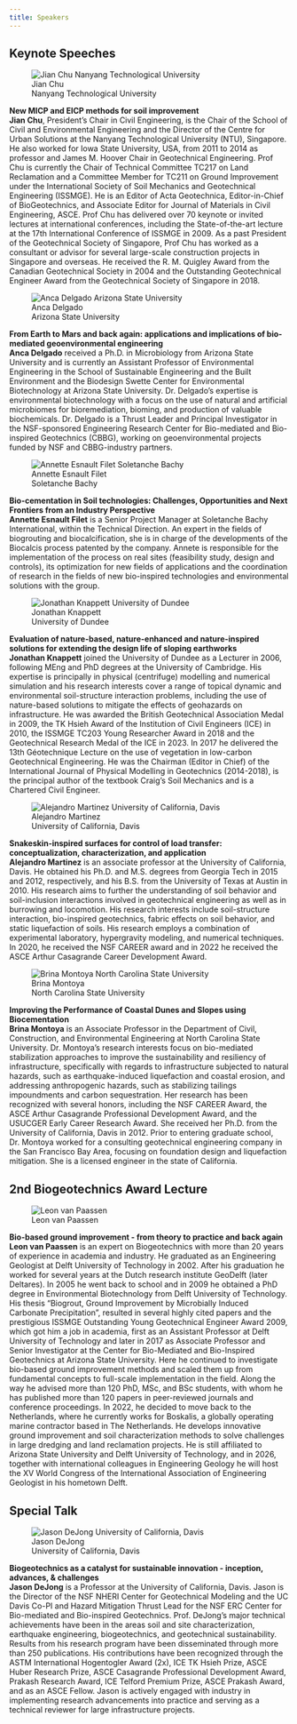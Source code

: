 ```yaml
---
title: Speakers
---
```


## Keynote Speeches

::: {layout="[3.2, 6.8]" .text-justify}
![Jian Chu <br/> Nanyang Technological University](img/chu.svg)

[**New MICP and EICP methods for soil improvement**]{.highlight}
 <br/>
**Jian Chu**, President’s Chair in Civil Engineering, is the Chair of the School of Civil and Environmental Engineering and the Director of the Centre for Urban Solutions at the Nanyang Technological University (NTU), Singapore. He also worked for Iowa State University, USA, from 2011 to 2014 as professor and James M. Hoover Chair in Geotechnical Engineering. Prof Chu is currently the Chair of Technical Committee TC217 on Land Reclamation and a Committee Member for TC211 on Ground Improvement under the International Society of Soil Mechanics and Geotechnical Engineering (ISSMGE). He is an Editor of Acta Geotechnica, Editor-in-Chief of BioGeotechnics, and Associate Editor for Journal of Materials in Civil Engineering, ASCE. Prof Chu has delivered over 70 keynote or invited lectures at international conferences, including the State-of-the-art lecture at the 17th International Conference of ISSMGE in 2009. As a past President of the Geotechnical Society of Singapore, Prof Chu has worked as a consultant or advisor for several large-scale construction projects in Singapore and overseas. He received the R. M. Quigley Award from the Canadian Geotechnical Society in 2004 and the Outstanding Geotechnical Engineer Award from the Geotechnical Society of Singapore in 2018.
:::

::: {layout="[3.2, 6.8]"}
![Anca Delgado <br/> Arizona State University](./img/delgado.svg)

[**From Earth to Mars and back again: applications and implications of bio-mediated geoenvironmental engineering**]{.highlight}
<br/>
**Anca Delgado** received a Ph.D. in Microbiology from Arizona State University and is currently an Assistant Professor of Environmental Engineering in the School of Sustainable Engineering and the Built Environment and the Biodesign Swette Center for Environmental Biotechnology at Arizona State University.  Dr. Delgado’s expertise is environmental biotechnology with a focus on the use of natural and artificial microbiomes for bioremediation, bioming, and production of valuable biochemicals.  Dr. Delgado is a Thrust Leader and Principal Investigator in the NSF-sponsored Engineering Research Center for Bio-mediated and Bio-inspired Geotechnics (CBBG), working on geoenvironmental projects funded by NSF and CBBG-industry partners.
:::

::: {layout="[3.2, 6.8]"}
![Annette Esnault Filet <br/> Soletanche Bachy](./img/esnault-filet.svg)

[**Bio-cementation in Soil technologies: Challenges, Opportunities and Next Frontiers from an Industry Perspective**]{.highlight}
<br/>
**Annette Esnault Filet** is a Senior Project Manager at Soletanche Bachy International, within the Technical Direction. An expert in the fields of biogrouting and biocalcification, she is in charge of the developments of the Biocalcis process patented by the company. Annete is responsible for the implementation of the process on real sites (feasibility study, design and controls), its optimization for new fields of applications and the coordination of research in the fields of new bio-inspired technologies and environmental solutions with the group.
:::

::: {layout="[3.2, 6.8]"}
![Jonathan Knappett <br/> University of Dundee](./img/knappett.svg)

[**Evaluation of nature-based, nature-enhanced and nature-inspired solutions for extending the design life of sloping earthworks**]{.highlight}
<br/>
**Jonathan Knappett** joined the University of Dundee as a Lecturer in 2006, following MEng and PhD degrees at the University of Cambridge.  His expertise is principally in physical (centrifuge) modelling and numerical simulation and his research interests cover a range of topical dynamic and environmental soil-structure interaction problems, including the use of nature-based solutions to mitigate the effects of geohazards on infrastructure.  He was awarded the British Geotechnical Association Medal in 2009, the TK Hsieh Award of the Institution of Civil Engineers (ICE) in 2010, the ISSMGE TC203 Young Researcher Award in 2018 and the Geotechnical Research Medal of the ICE in 2023.  In 2017 he delivered the 13th Géotechnique Lecture on the use of vegetation in low-carbon Geotechnical Engineering.  He was the Chairman (Editor in Chief) of the International Journal of Physical Modelling in Geotechnics (2014-2018), is the principal author of the textbook Craig’s Soil Mechanics and is a Chartered Civil Engineer.  
:::

::: {layout="[3.2, 6.8]"}
![Alejandro Martinez <br/> University of California, Davis](./img/martinez.svg)

[**Snakeskin-inspired surfaces for control of load transfer: conceptualization, characterization, and application**]{.highlight}
 <br/>
**Alejandro Martinez** is an associate professor at the University of California, Davis. He obtained his Ph.D. and M.S. degrees from Georgia Tech in 2015 and 2012, respectively, and his B.S. from the University of Texas at Austin in 2010. His research aims to further the understanding of soil behavior and soil-inclusion interactions involved in geotechnical engineering as well as in burrowing and locomotion. His research interests include soil-structure interaction, bio-inspired geotechnics, fabric effects on soil behavior, and static liquefaction of soils. His research employs a combination of experimental laboratory, hypergravity modeling, and numerical techniques. In 2020, he received the NSF CAREER award and in 2022 he received the ASCE Arthur Casagrande Career Development Award. 
:::


::: {layout="[3.2, 6.8]"}
![Brina Montoya <br/> North Carolina State University](./img/montoya.svg)

[**Improving the Performance of Coastal Dunes and Slopes using Biocementation**]{.highlight}
<br/>
**Brina Montoya** is an Associate Professor in the Department of Civil, Construction, and Environmental Engineering at North Carolina State University.  Dr. Montoya’s research interests focus on bio-mediated stabilization approaches to improve the sustainability and resiliency of infrastructure, specifically with regards to infrastructure subjected to natural hazards, such as earthquake-induced liquefaction and coastal erosion, and addressing anthropogenic hazards, such as stabilizing tailings impoundments and carbon sequestration.  Her research has been recognized with several honors, including the NSF CAREER Award, the ASCE Arthur Casagrande Professional Development Award, and the USUCGER Early Career Research Award.  She received her Ph.D. from the University of California, Davis in 2012.  Prior to entering graduate school, Dr. Montoya worked for a consulting geotechnical engineering company in the San Francisco Bay Area, focusing on foundation design and liquefaction mitigation.  She is a licensed engineer in the state of California.
:::


## 2nd Biogeotechnics Award Lecture


::: {layout="[3.2, 6.8]" .text-justify}
![Leon van Paassen<br/> ](img/leon.png)

[**Bio-based ground improvement - from theory to practice and back again**]{.highlight}
 <br/>
**Leon van Paassen** is an expert on Biogeotechnics with more than 20 years of experience in academia and industry. He graduated as an Engineering Geologist at Delft University of Technology in 2002. After his graduation he worked for several years at the Dutch research institute GeoDelft (later Deltares). In 2005 he went back to school and in 2009 he obtained a PhD degree in Environmental Biotechnology from Delft University of Technology. His thesis "Biogrout, Ground Improvement by Microbially Induced Carbonate Precipitation", resulted in several highly cited papers and the prestigious ISSMGE Outstanding Young Geotechnical Engineer Award 2009, which got him a job in academia, first as an Assistant Professor at Delft University of Technology and later in 2017 as Associate Professor and Senior Investigator at the Center for Bio-Mediated and Bio-Inspired Geotechnics at Arizona State University. Here he continued to investigate bio-based ground improvement methods and scaled them up from fundamental concepts to full-scale implementation in the field. Along the way he advised more than 120 PhD, MSc, and BSc students, with whom he has published more than 120 papers in peer-reviewed journals and conference proceedings. In 2022, he decided to move back to the Netherlands, where he currently works for Boskalis, a globally operating marine contractor based in The Netherlands. He develops innovative ground improvement and soil characterization methods to solve challenges in large dredging and land reclamation projects. He is still affiliated to Arizona State University and Delft University of Technology, and in 2026, together with international colleagues in Engineering Geology he will host the XV World Congress of the International Association of Engineering Geologist in his hometown Delft. 

:::


## Special Talk

::: {layout="[3.2, 6.8]" .text-justify}
![Jason DeJong <br/> University of California, Davis](img/jason.jpeg)

[**Biogeotechnics as a catalyst for sustainable innovation - inception, advances, & challenges**]{.highlight}
 <br/>
**Jason DeJong** is a Professor at the University of California, Davis. Jason is the Director of the NSF NHERI Center for Geotechnical Modeling and the UC Davis Co-PI and Hazard Mitigation Thrust Lead for the NSF ERC Center for Bio-mediated and Bio-inspired Geotechnics. Prof. DeJong’s major technical achievements have been in the areas soil and site characterization, earthquake engineering, biogeotechnics, and geotechnical sustainability. Results from his research program have been disseminated through more than 250 publications. His contributions have been recognized through the ASTM International Hogentogler Award (2x), ICE TK Hsieh Prize, ASCE Huber Research Prize, ASCE Casagrande Professional Development Award, Prakash Research Award, ICE Telford Premium Prize, ASCE Prakash Award, and as an ASCE Fellow. Jason is actively engaged with industry in implementing research advancements into practice and serving as a technical reviewer for large infrastructure projects.
:::
